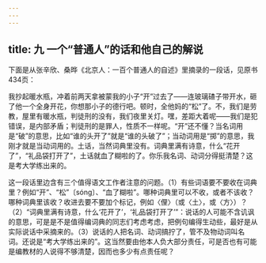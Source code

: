 ```yaml
---
---
---
```

title: 九 一个“普通人”的话和他自己的解说
---






下面是从张辛欣、桑晔《北京人：一百个普通人的自述》里摘录的一段话，见原书434页：

我抄起暖水瓶，冲着前两天拿被蒙我的小子“开”过去了——连玻璃碴子带开水，砸了他一个全身开花，你想那小子的德行吧。顿时，全他妈的“松”了。不，我们是劳教，屋里有暖水瓶，判徒刑的没有，我们夜里关灯。嘿，差距大着呢——我们是犯错误，是内部矛盾；判徒刑的是罪人，性质不一样呢。“开”还不懂？当名词用是“破”的意思，比如“谁的头开了”就是“谁的头破了”；当动词用是“掷”的意思，我刚才就是当动词用的。土话，当然词典里没有。词典里满有诗意，什么“花开了”，“礼品袋打开了”，土话就血了糊啦的了。你乐我名词、动词分得挺清楚？这是考大学练出来的。

这一段话里边含有三个值得语文工作者注意的问题。（1）有些词语要不要收在词典里？例如“开”、“松”〔sóng〕、“血了糊啦”。哪种词典里可以不收，或者不该收？哪种词典里该收？收进去要不要加个标记，例如〈俚〉（或〈土〉，或〈方〉）？（2）“词典里满有诗意，什么‘花开了’，‘礼品袋打开了’”：说话的人可能不含讥讽的意思，可是是不是值得编词典的同志们考虑考虑，把例句编得生动些，最好是从实际说话中采摘来的。（3）说话的人把名词、动词搞拧了，管不及物动词叫名词。还说是“考大学练出来的”。这当然要由他本人负大部分责任，可是否也有可能是编教材的人说得不够清楚，因而也多少有点责任呢？